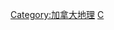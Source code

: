 {{Commonscat|International borders of Canada}}

[[Category:加拿大地理|Category:加拿大地理]]
[[Category:各國邊界|C]]